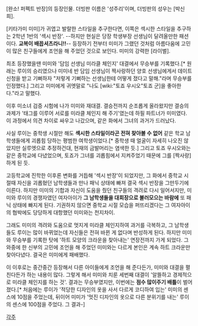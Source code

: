 [완소! 퍼펙트 반장]의 등장인물. 더빙판 이름은 '성주리'이며, 더빙판의 성우는 [박신희].

[키타가미 미미]가 귀엽고 발랄한 스타일을 추구한다면, 이쪽은 섹시한 스타일을 추구하는 2학년 1반의 '섹시 반장'. --하지만 현실은 당장 학생부장 선생님이 달려올만한 패션이다. '''교복이 배꼽셔츠라니!!'''-- 등장하기 전부터 미미가 그랬던 것처럼 아름다움에 고민이 많은 친구들에게 조언을 해 주었던 것으로 보인다. 미미의 강력한 [라이벌].

최초 등장했을땐 미미와 '담임 선생님 미라클 체인지' 대결에서 무승부를 기록했다.[* 원래는 루이의 승리였으나 미미네 반 담임 선생님이 짝사랑하던 양호 선생님에게서 데이트 신청을 받고 기뻐하자 "저렇게 기뻐하는 선생님한테 어떻게 졌다고 말해."라며 무승부를 인정했다.] 그리고 미미에게 귀엣말로 "나도 [wiki:"토죠 우시오"토죠 군]을 좋아한다."라고 말했다.

이후 미소녀 검증 시험에 나가 미미와 재대결. 결승전까지 순조롭게 올라왔지만 결승의 과제가 '태그를 이루어 서로를 미라클 체인지 해 주기'였는데 하필 파트너가 미미였다. 이 과정에서 의견 차이로 싸우고 나갔으며, 같은 화에서 그녀의 과거가 드러났다.

사실 루이는 중학생 시절만 해도 '''섹시한 스타일이라곤 전혀 찾아볼 수 없어''' 같은 학교 남학생들에게 괴롭힘 당하는 평범한 여학생이었다.[* 중학생 때 얼굴이 자세히 나오진 않았지만 실루엣으로 추정하건대, 현재의 금발머리는 염색한 듯.] 그리고 토죠 우시오와는 같은 중학교에 다녔었으며, 토죠가 그녀를 괴롭힘에서 지켜주었기 때문에 그를 [짝사랑]하게 된 듯.

고등학교에 진학한 이후론 변화를 거듭해 '섹시 반장'이 되었지만, 그 화에서 중학교 시절때 자신을 괴롭혔던 남학생들과 만나 패닉 상태에 빠져 결국 섹시 반장을 그만두기에 이른다. 하지만 미미의 기합과 자신이 도움을 줬던 친구들의 격려로 다시 일어서지만, 미미와 루이의 경쟁자였던 여자아이가 '''그 남학생들을 대회장으로 불러모으는 바람에''' 또 패닉 상태에 빠지게 된다. 기권하지 않으면 중학교 시절 모습을 퍼뜨리겠다는 그 여자아이의 협박에도 당당하게 대항했던 미미와는 천지차이.

그래도 미미의 격려와 도움으로 멋지게 미라클 체인지하여 과거를 극복하고, 그 남학생들도 루이는 많이 바뀌었는데 자신들은 전혀 바뀐 게 없다며 반성하게 된다. 하지만 미미와 무승부를 기록한 탓에 '하트 모양의 크라운을 찾아내는' 연장전까지 가게 되었다. 그 와중에 한 신부의 고민에 조언을 해 주었던 미미와는 다르게 본인은 계속 하트 크라운만 찾아다녔다. 결국은 미미에게 패배했다.

이 이후로는 중간중간 등장해서 다른 아이들에게 조언을 해 준다든가, 미미와 대결을 펼친다든가 하는 내용이 많다. 그렇게 해서 미미와 치룬 세번째 대결이 '알뜰하고 경제적으로 미라클 체인지를 하는 것'. 결과는 무승부였지만, 이번에는 '''점수 많이주기 배틀'''이 벌어졌다.[* 처음에는 루이가 '적당한 디자인의 옷을 사서 다르게 코디하여 입는' 미미의 센스에 10점을 주었는데, 뒤이어 미미가 '멋진 디자인의 옷으로 다른 분위기를 내는' 루이의 센스에 100점을 주었다. 그 결과-]

[[각주]]
